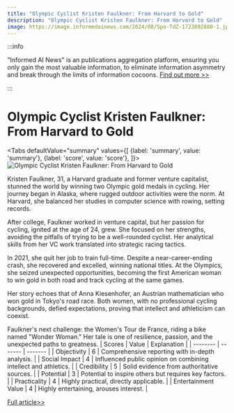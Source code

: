 ```yaml
---
title: "Olympic Cyclist Kristen Faulkner: From Harvard to Gold"
description: "Olympic Cyclist Kristen Faulkner: From Harvard to Gold"
image: https://image.informedainews.com/2024/08/Spo-TdZ-1723892880-1.jpg
---
```



:::info

"Informed AI News" is an publications aggregation platform, ensuring you only gain the most valuable information, to eliminate information asymmetry and break through the limits of information cocoons.  [Find out more >>](/)

:::

# Olympic Cyclist Kristen Faulkner: From Harvard to Gold


<Tabs
	defaultValue="summary"
	values={[
	{label: 'summary', value: 'summary'},
	{label: 'score', value: 'score'},
]}>
<TabItem value="summary">
<img
  src="https://image.informedainews.com/2024/08/Spo-TdZ-1723892880-1.jpg"
  alt="Olympic Cyclist Kristen Faulkner: From Harvard to Gold"
/>



Kristen Faulkner, 31, a Harvard graduate and former venture capitalist, stunned the world by winning two Olympic gold medals in cycling. Her journey began in Alaska, where rugged outdoor activities were the norm. At Harvard, she balanced her studies in computer science with rowing, setting records.

After college, Faulkner worked in venture capital, but her passion for cycling, ignited at the age of 24, grew. She focused on her strengths, avoiding the pitfalls of trying to be a well-rounded cyclist. Her analytical skills from her VC work translated into strategic racing tactics.

In 2021, she quit her job to train full-time. Despite a near-career-ending crash, she recovered and excelled, winning national titles. At the Olympics, she seized unexpected opportunities, becoming the first American woman to win gold in both road and track cycling at the same games.

Her story echoes that of Anna Kiesenhofer, an Austrian mathematician who won gold in Tokyo's road race. Both women, with no professional cycling backgrounds, defied expectations, proving that intellect and athleticism can coexist.

Faulkner's next challenge: the Women's Tour de France, riding a bike named "Wonder Woman." Her tale is one of resilience, passion, and the unexpected paths to greatness.
</TabItem>
<TabItem value="score">
	| Scores     | Value   | Explanation |
	| -------- | ------- | ------- |
	| Objectivity  | 6    | Comprehensive reporting with in-depth analysis.    |
	| Social Impact | 4     | Influenced public opinion on combining intellect and athletics.    |
	| Credibility    | 5    | Solid evidence from authoritative sources.    |
	| Potential    | 3    | Potential to inspire others but requires key factors.    |
	| Practicality    | 4    | Highly practical, directly applicable.    |
	| Entertainment Value    | 4    | Highly entertaining, arouses interest.    |
</TabItem>
</Tabs>

[Full article>>](https://www.cnbeta.com.tw/articles/movie/1442563.htm)
